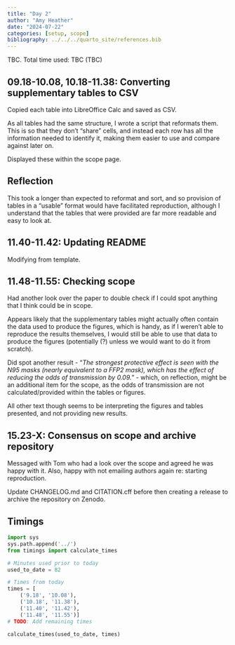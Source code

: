```yaml
---
title: "Day 2"
author: "Amy Heather"
date: "2024-07-22"
categories: [setup, scope]
bibliography: ../../../quarto_site/references.bib
---
```


::: {.callout-note}

TBC. Total time used: TBC (TBC)

:::

## 09.18-10.08, 10.18-11.38: Converting supplementary tables to CSV

Copied each table into LibreOffice Calc and saved as CSV.

As all tables had the same structure, I wrote a script that reformats them. This is so that they don't "share" cells, and instead each row has all the information needed to identify it, making them easier to use and compare against later on.

Displayed these within the scope page.

::: {.callout-tip}
## Reflection

This took a longer than expected to reformat and sort, and so provision of tables in a "usable" format would have facilitated reproduction, although I understand that the tables that were provided are far more readable and easy to look at.
:::

## 11.40-11.42: Updating README

Modifying from template.

## 11.48-11.55: Checking scope

Had another look over the paper to double check if I could spot anything that I think could be in scope.

Appears likely that the supplementary tables might actually often contain the data used to produce the figures, which is handy, as if I weren't able to reproduce the results themselves, I would still be able to use that data to produce the figures (potentially (?) unless we would want to do it from scratch).

Did spot another result - "*The strongest protective effect is seen with the N95 masks (nearly equivalent to a FFP2 mask), which has the effect of reducing the odds of transmission by 0.09.*" - which, on reflection, might be an additional item for the scope, as the odds of transmission are not calculated/provided within the tables or figures.

All other text though seems to be interpreting the figures and tables presented, and not providing new results.

## 15.23-X: Consensus on scope and archive repository

Messaged with Tom who had a look over the scope and agreed he was happy with it. Also, happy with not emailing authors again re: starting reproduction.

Update CHANGELOG.md and CITATION.cff before then creating a release to archive the repository on Zenodo.

## Timings

```python
import sys
sys.path.append('../')
from timings import calculate_times

# Minutes used prior to today
used_to_date = 82

# Times from today
times = [
    ('9.18', '10.08'),
    ('10.18', '11.38'),
    ('11.40', '11.42'),
    ('11.48', '11.55')]
# TODO: Add remaining times

calculate_times(used_to_date, times)
```